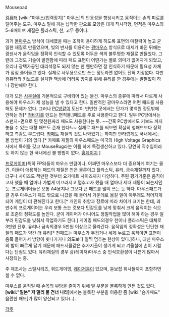 Mousepad

[[컴퓨터]] [wiki:"마우스(입력장치)" 마우스]의 반응성을 향상시키고 움직이는 손의 피로를 덜어주는 도구. 마우스 밑에 까는 납작한 판으로 모양은 대개 직사각형, 면적은 마우스의 5~8배이며 재질은 플라스틱, 천, 고무 등이다.

과거 [[볼마우스]] 방식이 대세였을 때는 조작이 용이하게 하도록 표면의 마찰력이 높고 균일한 재질로 만들었으며, 빛의 반사를 이용하는 [[광마우스]] 방식으로 대세가 바뀐 뒤에는 광센서가 움직임을 정확히 인식할 수 있도록 어두운 색의 불투명한 재질로 만들었다. 그런데 그것도 기술이 발전함에 따라 패드 표면이 어떤가는 별로 의미가 없어지게 되었고, 유리나 광택가공된 대리석정도 되지 않는 한 웬만하면 잘 인식하기 때문에 필요성 자체가 점점 줄어들고 있다. 실제로 사무용으로만 쓰는 정도라면 없어도 전혀 지장없다. 다만 컴퓨터와 키보드를 설치한 책상에 더러움 방지를 위해 유리를 깐 경우에는 얄짤없이 하나 장만해야 한다.

대개 모든 [[사무실]]에 기본적으로 구비되어 있는 물건. 마우스의 종류에 따라서 다르게 사용해야 마우스가 제 성능을 낼 수 있다고 한다. 일반적인 광마우스라면 어떤 패드를 사용해도 문제가 없다. 그러나 [[PC방]]같이 도난이 빈번한 곳에서는 단가가 몇백원 정도밖에 안하는 청[* [[청바지]]를 만드는 면직물.]패드를 주로 사용한다고 한다. 일부 PC방에서는 스펀지+면으로 된 몇천원짜리 패드도 사용한다는 듯. ~~간혹 PC방에서도 키보드 까지 놓을 수 있는 대형 패드도 존재 한다!~~ 실제로 패드를 써보면 확실히 청패드보다 정확하고 촉감도 부드럽다. [[카페트]] 재질의 것도 나와있기는 하지만 안타깝게도 국내에서는 볼 방법이 거의 없다.[* 카페트 재질의 마우스패드는 미국의 High Voltage Graphics 사에서 특허를 갖고 MouseRug라는 이름 하에 독점생산하고 있다. 당연히 직수입이라도 하지 않는 한 국내에선 볼 방법이 없다. [http://www.mouserug.com/p/home.html 홈페이지] ]

[[프로게이머]](특히 FPS)들이 마우스 만큼이나, 어쩌면 마우스보다 더 중요하게 여기는 물건. 이들이 애용하는 패드의 재질은 천은 물론이고 플라스틱, 유리, 금속재질까지 있다. 더구나 사이즈도 책만한 것부터 요가매트 사이즈까지 다양하다. 주된 평가기준은 움직이고자 했을 때 얼마나 가볍게 미끄러지고 멈추고자 했을 때 얼마나 제때 제동이 되는지인 듯. 프로게이머들은 보통 A4용지나 그보다 큰 패드를 많이 쓰는 듯 하다. 마우스패드가 클 경우 마우스가 패드 밖으로 나갔을 때 들어서 가운데로 옮길 일이 아무래도 적어지게 되어 게임이 더 편해진다고 한다.[* 개인의 취향과 장르에 따라 차이가 크기는 한데, 과반수의 프로게이머는 우리 보통 쓰는 것보다 민감도를 낮게 맞춰서 크게 움직이는 식으로 조준의 정확도를 높인다. 굳이 게이머가 아니어도 정밀작업을 많이 해야 하는 경우 일부러 민감도를 낮춰서 작업하기도 한다.] 게이밍 패드의경우 천이나 플라스틱은 대체로 3만원 전후, 유리나 금속의경우 5만원 이상으로 올라간다. 움직임의 정확성은 단단한 재질의 패드가 약간 더 유리[* 천패드는 마우스가 무겁거나 세게 누르고 움직이면 표면이 움푹 들어가서 방향이 빗나가거나 의도보다 일찍 멈추는 현상이 있다.]하나, 대신 마우스의 발이 빠르게 닳기 때문에 패드서클같은 추가지출이 생기게 되고 겨울철에 손이 시렵다는 단점도 있다. 유리재질의 경우 광(레이저)마우스 중 인식호환성이 나쁜게 많아서 사장되는 중.

주 제조사는 스틸시리즈, 쿼드게이밍, [[레이저]]등이 있으며, 듣보잡 회사들까지 포함하면 셀 수 없다.

마우스를 움직일 때 손목의 부담을 줄이기 위해 밑 부분을 볼록하게 만든 것도 있다. '''[wiki:"일본" 저 멀리 물 건너 나라]'''에서는 볼록한 부분을 이용한 좀 [wiki:"슴가패드" 음란한 패드]가 많이 양산되고 있다(..). 

[[각주]]
